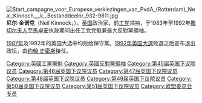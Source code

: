 {{noteTA
|T=zh-hans:尼尔·金诺克;zh-hant:尼爾·金諾克;
|G1=PoliticiansUK
|1=zh-hans:金诺克;zh-hant:金諾克;
}}
[[File:Start_campagne_voor_Europese_verkiezingen_van_PvdA_(Rotterdam)_Neal_Kinnoch_,_k,_Bestanddeelnr_932-9811.jpg|thumb]]
'''尼尔·金诺克'''（Neil Kinnock，{{Bd|1942年|3月28日}}）。[[英国|英国]]政治家，前[[工党_(英国)|工党]]领袖，于1983年至1992年[[撒切尔夫人|撒切尔夫人]]至[[馬卓安|馬卓安]]执政期间出任工党党魁兼最大反對黨領袖。

[[1987年英国大选|1987年]]及1992年的英国大选中均败给保守黨。[[1992年英国大選|1992年英国大選]]败選之后宣布退出政坛，由[[约翰·史密斯|约翰·史密斯]]接任。

{{Authority control}}
{{英國政治人物小作品}}

{{DEFAULTSORT:Kinnock, Neil}}

[[Category:英國工黨黨魁|Category:英國工黨黨魁]]
[[Category:英國反對黨領袖|Category:英國反對黨領袖]]
[[Category:第45届英国下议院议员|Category:第45届英国下议院议员]]
[[Category:第46届英国下议院议员|Category:第46届英国下议院议员]]
[[Category:第47届英国下议院议员|Category:第47届英国下议院议员]]
[[Category:第48届英国下议院议员|Category:第48届英国下议院议员]]
[[Category:第49届英国下议院议员|Category:第49届英国下议院议员]]
[[Category:第50届英国下议院议员|Category:第50届英国下议院议员]]
[[Category:第51届英国下议院议员|Category:第51届英国下议院议员]]
[[Category:欧盟委员会专员|Category:欧盟委员会专员]]